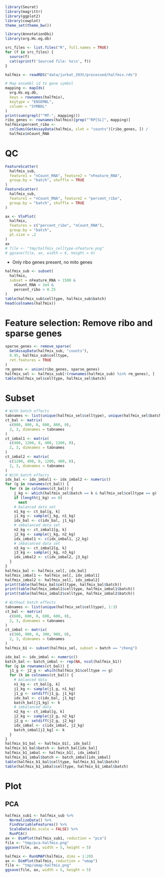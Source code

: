 ```r
library(Seurat)
library(magrittr)
library(ggplot2)
library(cowplot)
theme_set(theme_bw())

library(AnnotationDbi)
library(org.Hs.eg.db)

src_files <- list.files("R", full.names = TRUE)
for (f in src_files) {
  source(f)
  cat(sprintf('Sourced file: %s\n', f))
}
```
```r
halfmix <- readRDS("data/jurkat_293t/processed/halfmix.rds")
```
```r
# Map ensembl id to gene symbol
mapping <- mapIds(
  org.Hs.eg.db,
  keys = rownames(halfmix),
  keytype = "ENSEMBL",
  column = "SYMBOL"
)
print(sum(grepl("^MT-", mapping)))
ribo_genes <- rownames(halfmix)[grep("^RP[SL]", mapping)]
halfmix$percent_ribo <-
  colSums(GetAssayData(halfmix, slot = "counts")[ribo_genes, ]) /
  halfmix$nCount_RNA
```
# QC
```r
FeatureScatter(
  halfmix_sub,
  feature1 = "nCount_RNA", feature2 = "nFeature_RNA",
  group.by = "batch", shuffle = TRUE
)
FeatureScatter(
  halfmix_sub,
  feature1 = "nCount_RNA", feature2 = "percent_ribo",
  group.by = "batch", shuffle = TRUE
)
```
```r
ax <- VlnPlot(
  halfmix,
  features = c("percent_ribo", "nCount_RNA"),
  group.by = "batch",
  pt.size = .2
)
ax
# file <- "tmp/halfmix_celltype-nfeature.png"
# ggsave(file, ax, width = 6, height = 6)
```
- Only ribo genes present, no mito genes
```r
halfmix_sub <- subset(
  halfmix,
  subset = nFeature_RNA > 1500 &
    nCount_RNA < 3e4 &
    percent_ribo > 0.25
)
table(halfmix_sub$celltype, halfmix_sub$batch)
head(colnames(halfmix))
```
# Feature selection: Remove ribo and sparse genes
```r
sparse_genes <- remove_sparse(
  GetAssayData(halfmix_sub, "counts"),
  0.95, halfmix_sub$celltype,
  ret.features = TRUE
)
rm_genes <- union(ribo_genes, sparse_genes)
halfmix_sel <- halfmix_sub[!(rownames(halfmix_sub) %in% rm_genes), ]
table(halfmix_sel$celltype, halfmix_sel$batch)
```
# Subset
```r
# With batch effects
tabnames <- list(unique(halfmix_sel$celltype), unique(halfmix_sel$batch))
ct_bal <- matrix(
  c(800, 800, 0, 800, 800, 0),
  2, 3, dimnames = tabnames
)
ct_imbal1 <- matrix(
  c(400, 1200, 0, 400, 1200, 0),
  2, 3, dimnames = tabnames
)
ct_imbal2 <- matrix(
  c(1200, 400, 0, 1200, 400, 0),
  2, 3, dimnames = tabnames
)
# With batch effects
idx_bal <- idx_imbal1 <- idx_imbal2 <- numeric()
for (g in rownames(ct_bal)) {
  for (k in colnames(ct_bal)) {
    j_kg <- which(halfmix_sel$batch == k & halfmix_sel$celltype == g)
    if (length(j_kg) == 0)
      next
    # balanced data set
    n1_kg <- ct_bal[g, k]
    j1_kg <- sample(j_kg, n1_kg)
    idx_bal <- c(idx_bal, j1_kg)
    # imbalanced data set
    n2_kg <- ct_imbal1[g, k]
    j2_kg <- sample(j_kg, n2_kg)
    idx_imbal1 <- c(idx_imbal1, j2_kg)
    # imbalanced data set
    n3_kg <- ct_imbal2[g, k]
    j3_kg <- sample(j_kg, n3_kg)
    idx_imbal2 <- c(idx_imbal2, j3_kg)
  }
}
halfmix_bal <- halfmix_sel[, idx_bal]
halfmix_imbal1 <- halfmix_sel[, idx_imbal1]
halfmix_imbal2 <- halfmix_sel[, idx_imbal2]
print(table(halfmix_bal$celltype, halfmix_bal$batch))
print(table(halfmix_imbal1$celltype, halfmix_imbal1$batch))
print(table(halfmix_imbal2$celltype, halfmix_imbal2$batch))
```
```r
# Without batch effects
tabnames <- list(unique(halfmix_sel$celltype), 1:3)
ct_bal <- matrix(
  c(600, 600, 0, 600, 600, 0),
  2, 3, dimnames = tabnames
)
ct_imbal <- matrix(
  c(300, 900, 0, 300, 900, 0),
  2, 3, dimnames = tabnames
)
halfmix_b1 <- subset(halfmix_sel, subset = batch == "zheng")

idx_bal <- idx_imbal <- numeric()
batch_bal <- batch_imbal <- rep(NA, ncol(halfmix_b1))
for (g in rownames(ct_bal)) {
  j1_g <- j2_g <- which(halfmix_b1$celltype == g)
  for (k in colnames(ct_bal)) {
    # balanced data
    n1_kg <- ct_bal[g, k]
    j1_kg <- sample(j1_g, n1_kg)
    j1_g <- setdiff(j1_g, j1_kg)
    idx_bal <- c(idx_bal, j1_kg)
    batch_bal[j1_kg] <- k
    # imbalanced data
    n2_kg <- ct_imbal[g, k]
    j2_kg <- sample(j2_g, n2_kg)
    j2_g <- setdiff(j2_g, j2_kg)
    idx_imbal <- c(idx_imbal, j2_kg)
    batch_imbal[j2_kg] <- k
  }
}
halfmix_b1_bal <- halfmix_b1[, idx_bal]
halfmix_b1_bal$batch <- batch_bal[idx_bal]
halfmix_b1_imbal <- halfmix_b1[, idx_imbal]
halfmix_b1_imbal$batch <- batch_imbal[idx_imbal]
table(halfmix_b1_bal$celltype, halfmix_b1_bal$batch)
table(halfmix_b1_imbal$celltype, halfmix_b1_imbal$batch)
```
# Plot
## PCA
```r
halfmix_sub1 <- halfmix_sub %>%
  NormalizeData() %>%
  FindVariableFeatures() %>%
  ScaleData(do.scale = FALSE) %>%
  RunPCA()
ax <- DimPlot(halfmix_sub1, reduction = "pca")
file <- "tmp/pca-halfmix.png"
ggsave(file, ax, width = 5, height = 5)
```
```r
halfmix <- RunUMAP(halfmix, dims = 1:20)
ax <- DimPlot(halfmix, reduction = "umap")
file <- "tmp/umap-halfmix.png"
ggsave(file, ax, width = 5, height = 5)
```